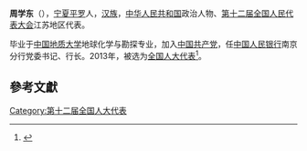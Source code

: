 '''周学东'''（{{bd|1967年||}}），[[宁夏|宁夏]][[平罗|平罗]]人，[[汉族|汉族]]，[[中华人民共和国|中华人民共和国]]政治人物、[[第十二届全国人民代表大会|第十二届全国人民代表大会]]江苏地区代表。

毕业于[[中国地质大学|中国地质大学]]地球化学与勘探专业，加入[[中国共产党|中国共产党]]，任[[中国人民银行|中国人民银行]]南京分行党委书记、行长。2013年，被选为[[全国人大代表|全国人大代表]]<ref>{{cite news|title=全国人大代表信息-周学东|url= http://210.82.31.1:8084/delegate/viewDelegate.action?dbid=120769|accessdate=2013-03-28|newspaper=全国人大网}}{{Dead link|date=2019年12月 |bot=InternetArchiveBot |fix-attempted=yes }}</ref>。

==參考文獻==
{{reflist}}
{{中国政治人物小作品}}

[[Category:第十二届全国人大代表|Category:第十二届全国人大代表]]